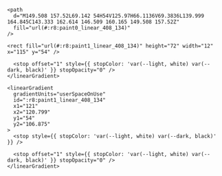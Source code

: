 <svg viewBox="0 0 180 180">
  <mask
    height="180"
    id=":r8:mask0_408_134"
    maskUnits="userSpaceOnUse"
    width="180"
    x="0"
    y="0"
    style={{maskType:'alpha'}}
  >
    <circle cx="90" cy="90" style={{ fill: 'var(--light, black) var(--dark, white)' }} r="90" />
  </mask>

  <g mask="url(#:r8:mask0_408_134)">
    <circle cx="90" cy="90" style={{ fill: 'var(--light, black) var(--dark, white)' }} r="90" />

    <path
      d="M149.508 157.52L69.142 54H54V125.97H66.1136V69.3836L139.999 164.845C143.333 162.614 146.509 160.165 149.508 157.52Z"
      fill="url(#:r8:paint0_linear_408_134)"
    />

    <rect fill="url(#:r8:paint1_linear_408_134)" height="72" width="12" x="115" y="54" />
  </g>

  <defs>
    <linearGradient
      gradientUnits="userSpaceOnUse"
      id=":r8:paint0_linear_408_134"
      x1="109"
      x2="144.5"
      y1="116.5"
      y2="160.5"
    >
      <stop style={{ stopColor: 'var(--light, white) var(--dark, black)' }} />

      <stop offset="1" style={{ stopColor: 'var(--light, white) var(--dark, black)' }} stopOpacity="0" />
    </linearGradient>

    <linearGradient
      gradientUnits="userSpaceOnUse"
      id=":r8:paint1_linear_408_134"
      x1="121"
      x2="120.799"
      y1="54"
      y2="106.875"
    >
      <stop style={{ stopColor: 'var(--light, white) var(--dark, black)' }} />

      <stop offset="1" style={{ stopColor: 'var(--light, white) var(--dark, black)' }} stopOpacity="0" />
    </linearGradient>
  </defs>
</svg>
